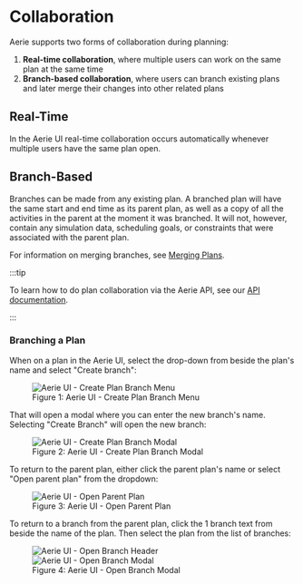 
# Collaboration

Aerie supports two forms of collaboration during planning:

1. **Real-time collaboration**, where multiple users can work on the same plan at the same time
1. **Branch-based collaboration**, where users can branch existing plans and later merge their changes into other related plans

## Real-Time

In the Aerie UI real-time collaboration occurs automatically whenever multiple users have the same plan open.

## Branch-Based

Branches can be made from any existing plan.
A branched plan will have the same start and end time as its parent plan, as well as a copy of all the activities in the parent at the moment it was branched.
It will not, however, contain any simulation data, scheduling goals, or constraints that were associated with the parent plan.

For information on merging branches, see [Merging Plans](../../collaboration/merging-plans).

:::tip

To learn how to do plan collaboration via the Aerie API, see our [API documentation](../../../api/examples/planning/collaboration).

:::

### Branching a Plan

When on a plan in the Aerie UI, select the drop-down from beside the plan's name and select "Create branch":

<figure>
  <img alt="Aerie UI - Create Plan Branch Menu" src={createBranchMenu} />
  <figcaption>Figure 1: Aerie UI - Create Plan Branch Menu</figcaption>
</figure>

That will open a modal where you can enter the new branch's name.
Selecting "Create Branch" will open the new branch:

<figure>
  <img alt="Aerie UI - Create Plan Branch Modal" src={createBranchModal} />
  <figcaption>Figure 2: Aerie UI - Create Plan Branch Modal</figcaption>
</figure>

To return to the parent plan, either click the parent plan's name or select "Open parent plan" from the dropdown:

<figure>
  <img alt="Aerie UI - Open Parent Plan" src={openParentPlan} />
  <figcaption>Figure 3: Aerie UI - Open Parent Plan</figcaption>
</figure>

To return to a branch from the parent plan, click the 1 branch text from beside the name of the plan.
Then select the plan from the list of branches:

<figure>
  <div>
    <img alt="Aerie UI - Open Branch Header" src={openBranchHeader} />
  </div>
  <img alt="Aerie UI - Open Branch Modal" src={openBranchModal} />
  <figcaption>Figure 4: Aerie UI - Open Branch Modal</figcaption>
</figure>
